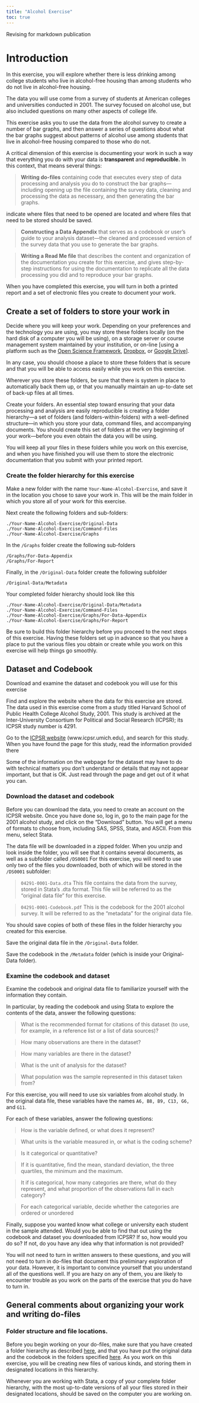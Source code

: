 ---
title: "Alcohol Exercise"
toc: true
---
Revising for markdown publication

# Introduction

In this exercise, you will explore whether there is less drinking among college students who live in alcohol-free housing than among students who do not live in alcohol-free housing. 

The data you will use come from a survey of students at American colleges and universities conducted in 2001.  The survey focused on alcohol use, but also included questions on many other aspects of college life.

This exercise asks you to use the data from the alcohol survey to create a number of bar graphs, and then answer a series of questions about what the bar graphs suggest about patterns of alcohol use among students that live in alcohol-free housing compared to those who do not.

A critical dimension of this exercise is documenting your work in such a way that everything you do with your data is **transparent** and **reproducible.**  In this context, that means several things:

>**Writing do-files** containing code that executes every step of data processing and analysis you do to construct the bar graphs—including opening up the file containing the survey data, cleaning and processing the data as necessary, and then generating the bar graphs.  

indicate where files that need to be opened are located and where files that need to be stored should be saved.

>**Constructing a Data Appendix** that serves as a codebook or user’s guide to your analysis dataset—the cleaned and processed version of the survey data that you use to generate the bar graphs.


>**Writing a Read Me file** that describes the content and organization of the documentation you create for this exercise, and gives step-by-step instructions for using the documentation to replicate all the data processing you did and to reproduce your bar graphs.

When you have completed this exercise, you will turn in both a printed report and a set of electronic files you create to document your work.

## Create a set of folders to store your work in

Decide where you will keep your work.  Depending on your preferences and the technology you are using, you may store these folders locally (on the hard disk of a computer you will be using), on a storage server or course management system maintained by your institution, or on-line [using a platform such as the [Open Science Framework](www.osf.io), [Dropbox](www.dropbox.com), or [Google Drive](www.google.com/drive/)]. 

In any case, you should choose a place to store these folders that is secure and that you will be able to access easily while you work on this exercise.  

Wherever you store these folders, be sure that there is system in place to automatically back them up, or that you manually maintain an up-to-date set of back-up files at all times.

Create your folders.  An essential step toward ensuring that your data processing and analysis are easily reproducible is creating a folder hierarchy—a set of folders (and folders-within-folders) with a well-defined structure—in which you store your data, command files, and accompanying documents.  You should create this set of folders at the very beginning of your work—before you even obtain the data you will be using.

You will keep all your files in these folders while you work on this exercise, and when you have finished you will use them to store the electronic documentation that you submit with your printed report.

### Create the folder hierarchy for this exercise

Make a new folder with the name `Your-Name-Alcohol-Exercise`, and save it in the location you chose to save your work in.  This will be the main folder in which you store all of your work for this exercise.


Next create the following folders and sub-folders:
```
./Your-Name-Alcohol-Exercise/Original-Data
./Your-Name-Alcohol-Exercise/Command-Files
./Your-Name-Alcohol-Exercise/Graphs
```

In the `/Graphs` folder create the following sub-folders
```
/Graphs/For-Data-Appendix
/Graphs/For-Report
```

Finally, in the `/Original-Data` folder create the following subfolder
```
/Original-Data/Metadata
```

Your completed folder hierarchy should look like this
```
./Your-Name-Alcohol-Exercise/Original-Data/Metadata
./Your-Name-Alcohol-Exercise/Command-Files
./Your-Name-Alcohol-Exercise/Graphs/For-Data-Appendix
./Your-Name-Alcohol-Exercise/Graphs/For-Report
```

::: {.callout-tip collapse="true"}
Be sure to build this folder hierarchy before you proceed to the next steps of this exercise.  Having these folders set up in advance so that you have a place to put the various files you obtain or create while you work on this exercise will help things go smoothly.
:::

## Dataset and Codebook 

Download and examine the dataset and codebook you will use for this exercise

Find and explore the website where the data for this exercise are stored.  The data used in this exercise come from a study titled Harvard School of Public Health College Alcohol Study, 2001.  This study is archived at the Inter-University Consortium for Political and Social Research (ICPSR); its ICPSR study number is 4291.   

Go to the [ICPSR website](www.icpsr.umich.edu) (www.icpsr.umich.edu), and search for this study.
When you have found the page for this study, read the information provided there

::: {.callout-tip collapse="true"}
Some of the information on the webpage for the dataset may have to do with technical matters you don’t understand or details that may not appear important, but that is OK.  Just read through the page and get out of it what you can.
:::

### Download the dataset and codebook
Before you can download the data, you need to create an account on the ICPSR website. Once you have done so, log in, go to the main page for the 2001 alcohol study, and click on the "Download" button.  You will get a menu of formats to choose from, including SAS, SPSS, Stata, and ASCII.  From this menu, select Stata.

The data file will be downloaded in a zipped folder.  When you unzip and look inside the folder, you will see that it contains several documents, as well as a subfolder called `/DS0001`  For this exercise, you will need to use only two of the files you downloaded, both of which will be stored in the `/DS0001` subfolder: 

> `04291-0001-Data.dta`  This file contains the data from the survey, stored in Stata's .dta format.  This file will be referred to as the "original data file" for this exercise.

> `04291-0001-Codebook.pdf`  This is the codebook for the 2001 alcohol survey.  It will be referred to as the "metadata" for the original data file.

You should save copies of both of these files in the folder hierarchy you created for this exercise.

Save the original data file in the `/Original-Data` folder.

Save the codebook in the `/Metadata` folder (which is inside your Original-Data folder).

### Examine the codebook and dataset

Examine the codebook and original data file to familiarize yourself with the information they contain.

In particular, by reading the codebook and using Stata to explore the contents of the data, answer the following questions:

>What is the recommended format for citations of this dataset (to use, for example, in a reference list or a list of data sources)?

>How many observations are there in the dataset?

>How many variables are there in the dataset?

>What is the unit of analysis for the dataset?  

>What population was the sample represented in this dataset taken from?

For this exercise, you will need to use six variables from alcohol study.  In the original data file, these variables have the names `A6, B8, B9, C13, G6,` and `G11`.

For each of these variables, answer the following questions:

>How is the variable defined, or what does it represent?

>What units is the variable measured in, or what is the coding scheme?

>Is it categorical or quantitative?  

>If it is quantitative, find the mean, standard deviation, the three quartiles, the minimum and the maximum.

>It if is categorical, how many categories are there, what do they represent, and what proportion of the observations fall in each category?

>For each categorical variable, decide whether the categories are ordered or unordered

Finally, suppose you wanted know what college or university each student in the sample attended.  Would you be able to find that out using the codebook and dataset you downloaded from ICPSR?  If so, how would you do so?  If not, do you have any idea why that information is not provided?

::: {.callout-tip collapse="true"}
You will not need to turn in written answers to these questions, and you will not need to turn in do-files that document this preliminary exploration of your data.  However, it is important to convince yourself that you understand all of the questions well.  If you are hazy on any of them, you are likely to encounter trouble as you work on the parts of the exercise that you do have to turn in.
:::


## General comments about organizing your work and writing do-files
### Folder structure and file locations.
Before you begin working on your do-files, make sure that you have created a folder hierarchy as described [here](https://connor1883.github.io/quarto-demo/Alcohol%20Exercise.html#create-a-set-of-folders-to-store-your-work-in), and that you have put the original data and the codebook in the folders specified [here](https://connor1883.github.io/quarto-demo/Alcohol%20Exercise.html#dataset-and-codebook).  As you work on this exercise, you will be creating new files of various kinds, and storing them in designated locations in this hierarchy.

Whenever you are working with Stata, a copy of your complete folder hierarchy, with the most up-to-date versions of all your files stored in their designated locations, should be saved on the computer you are working on.  


